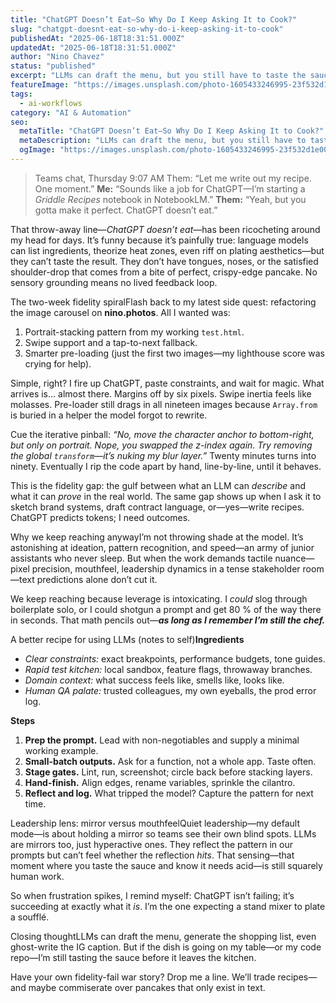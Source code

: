 ```yaml
---
title: "ChatGPT Doesn’t Eat—So Why Do I Keep Asking It to Cook?"
slug: "chatgpt-doesnt-eat-so-why-do-i-keep-asking-it-to-cook"
publishedAt: "2025-06-18T18:31:51.000Z"
updatedAt: "2025-06-18T18:31:51.000Z"
author: "Nino Chavez"
status: "published"
excerpt: "LLMs can draft the menu, but you still have to taste the sauce. Here’s my field-note recipe for closing the fidelity gap between what ChatGPT writes and what actually works."
featureImage: "https://images.unsplash.com/photo-1605433246995-23f532d1e001?crop=entropy&cs=tinysrgb&fit=max&fm=jpg&ixid=M3wxMTc3M3wwfDF8c2VhcmNofDIzfHxjb29raW5nJTIwcHJlcHxlbnwwfHx8fDE3NTAyNzE0NjZ8MA&ixlib=rb-4.1.0&q=80&w=2000"
tags:
  - ai-workflows
category: "AI & Automation"
seo:
  metaTitle: "ChatGPT Doesn’t Eat—So Why Do I Keep Asking It to Cook?"
  metaDescription: "LLMs can draft the menu, but you still have to taste the sauce. Here’s my field-note recipe for closing the fidelity gap between what ChatGPT writes and what actually works."
  ogImage: "https://images.unsplash.com/photo-1605433246995-23f532d1e001?crop=entropy&cs=tinysrgb&fit=max&fm=jpg&ixid=M3wxMTc3M3wwfDF8c2VhcmNofDIzfHxjb29raW5nJTIwcHJlcHxlbnwwfHx8fDE3NTAyNzE0NjZ8MA&ixlib=rb-4.1.0&q=80&w=2000"
---
```

> Teams chat, Thursday 9:07 AM
> Them: “Let me write out my recipe. One moment.”
> **Me:** “Sounds like a job for ChatGPT—I’m starting a *Griddle Recipes* notebook in NotebookLM.”
> **Them:** “Yeah, but you gotta make it perfect. ChatGPT doesn’t eat.”

That throw-away line—*ChatGPT doesn’t eat*—has been ricocheting around my head for days. It’s funny because it’s painfully true: language models can list ingredients, theorize heat zones, even riff on plating aesthetics—but they can’t taste the result. They don’t have tongues, noses, or the satisfied shoulder-drop that comes from a bite of perfect, crispy-edge pancake. No sensory grounding means no lived feedback loop.

The two-week fidelity spiralFlash back to my latest side quest: refactoring the image carousel on **nino.photos**. All I wanted was:

1. Portrait-stacking pattern from my working `test.html`.
2. Swipe support and a tap-to-next fallback.
3. Smarter pre-loading (just the first two images—my lighthouse score was crying for help).

Simple, right? I fire up ChatGPT, paste constraints, and wait for magic. What arrives is… almost there. Margins off by six pixels. Swipe inertia feels like molasses. Pre-loader still drags in all nineteen images because `Array.from` is buried in a helper the model forgot to rewrite.

Cue the iterative pinball:
*“No, move the character anchor to bottom-right, but only on portrait. Nope, you swapped the z-index again. Try removing the global `transform`—it’s nuking my blur layer.”* Twenty minutes turns into ninety. Eventually I rip the code apart by hand, line-by-line, until it behaves.

This is the fidelity gap: the gulf between what an LLM can *describe* and what it can *prove* in the real world. The same gap shows up when I ask it to sketch brand systems, draft contract language, or—yes—write recipes. ChatGPT predicts tokens; I need outcomes.

Why we keep reaching anywayI’m not throwing shade at the model. It’s astonishing at ideation, pattern recognition, and speed—an army of junior assistants who never sleep. But when the work demands tactile nuance—pixel precision, mouthfeel, leadership dynamics in a tense stakeholder room—text predictions alone don’t cut it.

We keep reaching because leverage is intoxicating. I *could* slog through boilerplate solo, or I could shotgun a prompt and get 80 % of the way there in seconds. That math pencils out—***as long as I remember I’m still the chef.***

A better recipe for using LLMs (notes to self)**Ingredients**

- *Clear constraints:* exact breakpoints, performance budgets, tone guides.
- *Rapid test kitchen:* local sandbox, feature flags, throwaway branches.
- *Domain context:* what success feels like, smells like, looks like.
- *Human QA palate:* trusted colleagues, my own eyeballs, the prod error log.

**Steps**

1. **Prep the prompt.** Lead with non-negotiables and supply a minimal working example.
2. **Small-batch outputs.** Ask for a function, not a whole app. Taste often.
3. **Stage gates.** Lint, run, screenshot; circle back before stacking layers.
4. **Hand-finish.** Align edges, rename variables, sprinkle the cilantro.
5. **Reflect and log.** What tripped the model? Capture the pattern for next time.

Leadership lens: mirror versus mouthfeelQuiet leadership—my default mode—is about holding a mirror so teams see their own blind spots. LLMs are mirrors too, just hyperactive ones. They reflect the pattern in our prompts but can’t feel whether the reflection *hits*. That sensing—that moment where you taste the sauce and know it needs acid—is still squarely human work.

So when frustration spikes, I remind myself: ChatGPT isn’t failing; it’s succeeding at exactly what it *is*. I’m the one expecting a stand mixer to plate a soufflé.

Closing thoughtLLMs can draft the menu, generate the shopping list, even ghost-write the IG caption. But if the dish is going on my table—or my code repo—I’m still tasting the sauce before it leaves the kitchen.

Have your own fidelity-fail war story? Drop me a line. We’ll trade recipes—and maybe commiserate over pancakes that only exist in text.
